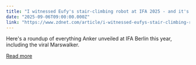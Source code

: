 ```yaml
---
title: "I witnessed Eufy's stair-climbing robot at IFA 2025 - and it's likely the next big thing for vacuums"
date: "2025-09-06T09:00:00.000Z"
link: "https://www.zdnet.com/article/i-witnessed-eufys-stair-climbing-robot-at-ifa-2025-and-its-likely-the-next-big-thing-for-vacuums/"
---
```


Here's a roundup of everything Anker unveiled at IFA Berlin this year, including the viral Marswalker.

[Read more](https://www.zdnet.com/article/i-witnessed-eufys-stair-climbing-robot-at-ifa-2025-and-its-likely-the-next-big-thing-for-vacuums/)
